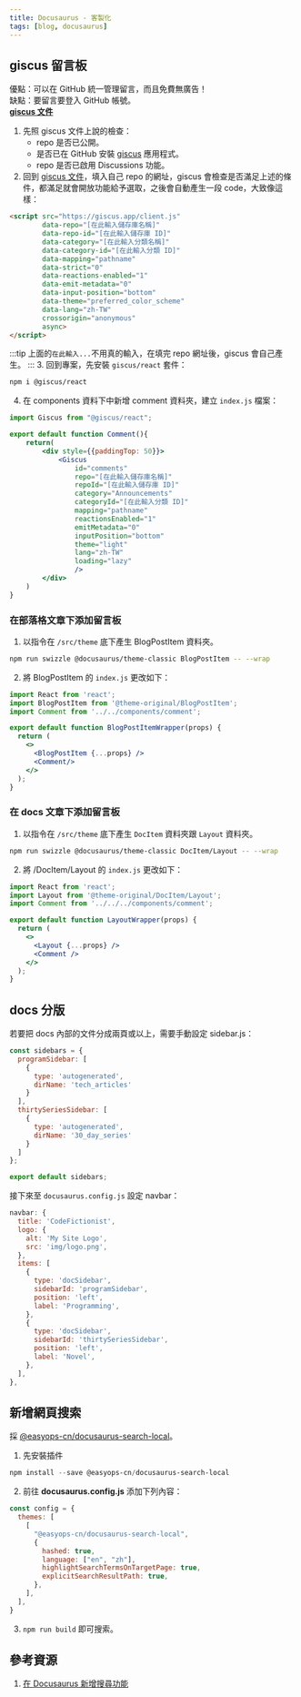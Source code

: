 ```yaml
---
title: Docusaurus - 客製化
tags: [blog, docusaurus]
---
```


## giscus 留言板
優點：可以在 GitHub 統一管理留言，而且免費無廣告！  
缺點：要留言要登入 GitHub 帳號。  
[**giscus 文件**](https://giscus.app/zh-TW)

1. 先照 giscus 文件上說的檢查：
    * repo 是否已公開。
    * 是否已在 GitHub 安裝 [giscus](https://github.com/apps/giscus) 應用程式。
    * repo 是否已啟用 Discussions 功能。
2. 回到 [giscus 文件](https://giscus.app/zh-TW)，填入自己 repo 的網址，giscus 會檢查是否滿足上述的條件，都滿足就會開放功能給予選取，之後會自動產生一段 code，大致像這樣：
```html
<script src="https://giscus.app/client.js"
        data-repo="[在此輸入儲存庫名稱]"
        data-repo-id="[在此輸入儲存庫 ID]"
        data-category="[在此輸入分類名稱]"
        data-category-id="[在此輸入分類 ID]"
        data-mapping="pathname"
        data-strict="0"
        data-reactions-enabled="1"
        data-emit-metadata="0"
        data-input-position="bottom"
        data-theme="preferred_color_scheme"
        data-lang="zh-TW"
        crossorigin="anonymous"
        async>
</script>
```
:::tip
上面的`在此輸入...`不用真的輸入，在填完 repo 網址後，giscus 會自己產生。
:::
3. 回到專案，先安裝 `giscus/react` 套件：
```bash
npm i @giscus/react
```
4. 在 components 資料下中新增 comment 資料夾，建立 `index.js` 檔案：
```jsx title='/components/comment/index.js'
import Giscus from "@giscus/react";

export default function Comment(){
    return(
        <div style={{paddingTop: 50}}>
            <Giscus
                id="comments"
                repo="[在此輸入儲存庫名稱]"
                repoId="[在此輸入儲存庫 ID]"
                category="Announcements"
                categoryId="[在此輸入分類 ID]"
                mapping="pathname"
                reactionsEnabled="1"
                emitMetadata="0"
                inputPosition="bottom"
                theme="light"
                lang="zh-TW"
                loading="lazy"
                />
        </div>
    )
}
```
### 在部落格文章下添加留言板
1. 以指令在 `/src/theme` 底下產生 BlogPostItem 資料夾。
```bash
npm run swizzle @docusaurus/theme-classic BlogPostItem -- --wrap
```
2. 將 BlogPostItem 的 `index.js` 更改如下：
```jsx
import React from 'react';
import BlogPostItem from '@theme-original/BlogPostItem';
import Comment from '../../components/comment';

export default function BlogPostItemWrapper(props) {
  return (
    <>
      <BlogPostItem {...props} />
      <Comment/>
    </>
  );
}
```

### 在 docs 文章下添加留言板
1. 以指令在 `/src/theme` 底下產生 `DocItem` 資料夾跟 `Layout` 資料夾。
```bash
npm run swizzle @docusaurus/theme-classic DocItem/Layout -- --wrap
```
2. 將 /DocItem/Layout 的 `index.js` 更改如下：
```jsx
import React from 'react';
import Layout from '@theme-original/DocItem/Layout';
import Comment from '../../../components/comment';

export default function LayoutWrapper(props) {
  return (
    <>
      <Layout {...props} />
      <Comment />
    </>
  );
}
```

## docs 分版
若要把 docs 內部的文件分成兩頁或以上，需要手動設定 sidebar.js：

```js title='以本站為例'
const sidebars = {
  programSidebar: [
    {
      type: 'autogenerated',
      dirName: 'tech_articles'
    }
  ],
  thirtySeriesSidebar: [
    {
      type: 'autogenerated',
      dirName: '30_day_series'
    }
  ]
};

export default sidebars;
```

接下來至 `docusaurus.config.js` 設定 navbar：
```js
navbar: {
  title: 'CodeFictionist',
  logo: {
    alt: 'My Site Logo',
    src: 'img/logo.png',
  },
  items: [
    {
      type: 'docSidebar',
      sidebarId: 'programSidebar',
      position: 'left',
      label: 'Programming',
    },
    {
      type: 'docSidebar',
      sidebarId: 'thirtySeriesSidebar',
      position: 'left',
      label: 'Novel',
    },
  ],
},
```

## 新增網頁搜索
採 [@easyops-cn/docusaurus-search-local](https://github.com/easyops-cn/docusaurus-search-local?tab=readme-ov-file)。

1. 先安裝插件
```powershell
npm install --save @easyops-cn/docusaurus-search-local
```
2. 前往 **docusaurus.config.js** 添加下列內容：
```js
const config = {
  themes: [
    [
      "@easyops-cn/docusaurus-search-local",
      {
        hashed: true,
        language: ["en", "zh"],
        highlightSearchTermsOnTargetPage: true,
        explicitSearchResultPath: true,
      },
    ],
  ],
}
```
3. `npm run build` 即可搜索。


## 參考資源
1. [在 Docusaurus 新增搜尋功能](https://jimhuang.dev/docusaurus/search-local/)